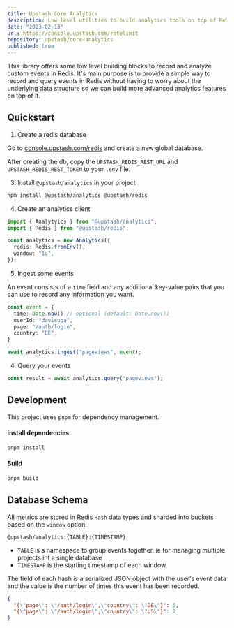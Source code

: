 ```yaml
---
title: Upstash Core Analytics
description: Low level utilities to build analytics tools on top of Redis.
date: "2023-02-13"
url: https://console.upstash.com/ratelimit
repository: upstash/core-analytics
published: true
---
```


This library offers some low level building blocks to record and analyze custom events in Redis.
It's main purpose is to provide a simple way to record and query events in Redis without having to worry about the underlying data structure so we can build more advanced analytics features on top of it.

## Quickstart

1. Create a redis database

Go to [console.upstash.com/redis](https://console.upstash.com/redis) and create
a new global database.

After creating the db, copy the `UPSTASH_REDIS_REST_URL` and `UPSTASH_REDIS_REST_TOKEN` to your `.env` file.

3. Install `@upstash/analytics` in your project

```bash
npm install @upstash/analytics @upstash/redis
```

4. Create an analytics client

```ts
import { Analytyics } from "@upstash/analytics";
import { Redis } from "@upstash/redis";

const analytics = new Analytics({
  redis: Redis.fromEnv(),
  window: "1d",
});
```

5. Ingest some events

An event consists of a `time` field and any additional key-value pairs that you can use to record any information you want.

```ts
const event = {
  time: Date.now() // optional (default: Date.now())
  userId: "davisuga",
  page: "/auth/login",
  country: "DE",
}

await analytics.ingest("pageviews", event);
```

4. Query your events

```ts
const result = await analytics.query("pageviews");
```

## Development

This project uses `pnpm` for dependency management.

#### Install dependencies

```bash
pnpm install
```

#### Build

```bash
pnpm build
```

## Database Schema

All metrics are stored in Redis `Hash` data types and sharded into buckets based on the `window` option.

```
@upstash/analytics:{TABLE}:{TIMESTAMP}
```

- `TABLE` is a namespace to group events together. ie for managing multiple projects int a single database
- `TIMESTAMP` is the starting timestamp of each window

The field of each hash is a serialized JSON object with the user's event data and the value is the number of times this event has been recorded.

```json
{
  "{\"page\": \"/auth/login\",\"country\": \"DE\"}": 5,
  "{\"page\": \"/auth/login\",\"country\": \"US\"}": 2
}
```
